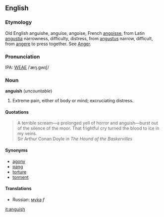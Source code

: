 ==English==
===Etymology===
Old English anguishe, anguise, angoise, French [[angoisse]], from Latin [[angustia]] narrowness, difficulty, distress, from [[angustus]] narrow, difficult, from [[angere]] to press together.  See [[Anger]].

===Pronunciation===
IPA: [[WEAE]] /ˈæŋ.gwɪʃ/

===Noun===
'''anguish''' (''uncountable'')

# Extreme pain, either of body or mind; excruciating distress.

====Quotations====
<blockquote>
A terrible scream&mdash;a prolonged yell of horror and anguish&mdash;burst
out of the silence of the moor.  That frightful cry turned the
blood to ice in my veins.
<BR>
Sir Arthur Conan Doyle in ''The Hound of the Baskervilles''
</blockquote>

====Synonyms====
*[[agony]]
*[[pang]]
*[[torture]]
*[[torment]]

====Translations====
*Russian: [[мука|му́ка]] ''f''

<!-- some material copied from Webster's Revised Unabridged Dictionary (1913) -->

[[it:anguish]]